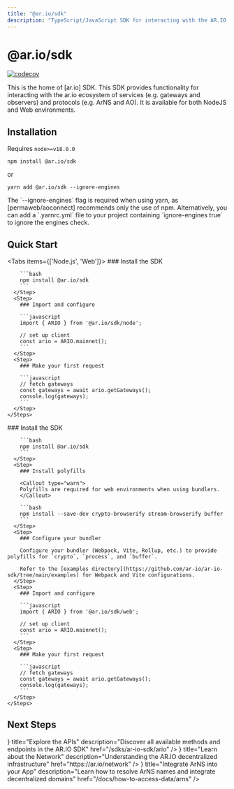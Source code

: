 ```yaml
---
title: "@ar.io/sdk"
description: "TypeScript/JavaScript SDK for interacting with the AR.IO ecosystem"
---
```



# @ar.io/sdk

[![codecov](https://codecov.io/gh/ar-io/ar-io-sdk/graph/badge.svg?token=7dXKcT7dJy)](https://codecov.io/gh/ar-io/ar-io-sdk)

This is the home of [ar.io] SDK. This SDK provides functionality for interacting with the ar.io ecosystem of services (e.g. gateways and observers) and protocols (e.g. ArNS and AO). It is available for both NodeJS and Web environments.

## Installation

Requires `node>=v18.0.0`

```shell
npm install @ar.io/sdk
```

or

```shell
yarn add @ar.io/sdk --ignore-engines
```

<Callout type="info">
The `--ignore-engines` flag is required when using yarn, as [permaweb/aoconnect] recommends only the use of npm. Alternatively, you can add a `.yarnrc.yml` file to your project containing `ignore-engines true` to ignore the engines check.
</Callout>

## Quick Start

<Tabs items={['Node.js', 'Web']}>
  <Tab value="Node.js">
    <Steps>
      <Step>
        ### Install the SDK

        ```bash
        npm install @ar.io/sdk
        ```
      </Step>
      <Step>
        ### Import and configure

        ```javascript
        import { ARIO } from '@ar.io/sdk/node';

        // set up client
        const ario = ARIO.mainnet();
        ```
      </Step>
      <Step>
        ### Make your first request

        ```javascript
        // fetch gateways
        const gateways = await ario.getGateways();
        console.log(gateways);
        ```
      </Step>
    </Steps>
  </Tab>
  
  <Tab value="Web">
    <Steps>
      <Step>
        ### Install the SDK

        ```bash
        npm install @ar.io/sdk
        ```
      </Step>
      <Step>
        ### Install polyfills

        <Callout type="warn">
        Polyfills are required for web environments when using bundlers.
        </Callout>

        ```bash
        npm install --save-dev crypto-browserify stream-browserify buffer
        ```
      </Step>
      <Step>
        ### Configure your bundler

        Configure your bundler (Webpack, Vite, Rollup, etc.) to provide polyfills for `crypto`, `process`, and `buffer`. 

        Refer to the [examples directory](https://github.com/ar-io/ar-io-sdk/tree/main/examples) for Webpack and Vite configurations.
      </Step>
      <Step>
        ### Import and configure

        ```javascript
        import { ARIO } from '@ar.io/sdk/web';

        // set up client
        const ario = ARIO.mainnet();
        ```
      </Step>
      <Step>
        ### Make your first request

        ```javascript
        // fetch gateways
        const gateways = await ario.getGateways();
        console.log(gateways);
        ```
      </Step>
    </Steps>
  </Tab>
</Tabs>

## Next Steps

<Cards>
  <Card
    icon={<BookOpen />}
    title="Explore the APIs"
    description="Discover all available methods and endpoints in the AR.IO SDK"
    href="/sdks/ar-io-sdk/ario"
  />
  <Card
    icon={<Network />}
    title="Learn about the Network"
    description="Understanding the AR.IO decentralized infrastructure"
    href="https://ar.io/network"
  />
  <Card
    icon={<Globe />}
    title="Integrate ArNS into your App"
    description="Learn how to resolve ArNS names and integrate decentralized domains"
    href="/docs/how-to-access-data/arns"
  />
</Cards>